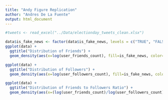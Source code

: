 ```yaml
---
title: "Andy Figure Replication"
author: "Andres De La Fuente"
output: html_document
---
```


```r
#tweets <- read_excel("../Data/electionday_tweets_clean.xlsx")
```

```r
data$is_fake_news <- factor(data$is_fake_news, levels = c("TRUE", "FALSE"))
ggplot(data) +
  ggtitle("Distribution of Friends") +
  geom_density(aes(x=log(user_friends_count), fill=is_fake_news, color=is_fake_news), alpha=0.4) 

```
```r
ggplot(data) +
  ggtitle("Distribution of Followers") +
  geom_density(aes(x=log(user_followers_count), fill=is_fake_news, color=is_fake_news), alpha=0.4) 

```
```r
ggplot(data) +
  ggtitle("Distribution of Friends to Followers Ratio") +
  geom_density(aes(x=(log(user_friends_count)/log(user_followers_count)), fill=is_fake_news, color=is_fake_news), alpha=0.4) 

```
